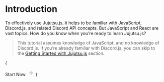 
# Introduction

To effectively use Jujutsu.js, it helps to be familiar with JavaScript, Discord.js, and related Discord API concepts. But JavaScript and React are vast topics. How do you know when you’re ready to learn Jujutsu.js?

> This tutorial assumes knowledge of JavaScript, and no knowledge of Discord.js. If you’re already familiar with Discord.js, you can skip to the [Getting Started with Jujutsu.js](/docs) section.

{
<Link href="/learn/what-is-jujutsujs" className="inline-flex items-center justify-center h-10 px-7 shadow-[0_4px_14px_0_rgba(0,118,255,0.39)] hover:shadow-[0_6px_20px_rgba(0,118,255,0.23)] bg-[#0070f3] hover:bg-[rgba(0,118,255,0.9)] transition-all duration-500 ease-in-out rounded-[7px] leading-10">
    <span style={{ textDecoration: "none" }}>Start Now</span>
    <svg data-testid="geist-icon" fill="none" height="20" shapeRendering="geometricPrecision" stroke="currentColor" strokeLinecap="round" strokeLinejoin="round" strokeWidth="1.5" viewBox="0 0 24 24" width="24" className="text-white ml-[4px] scale-y-[0.9] pt-[2px]"><path d="M5 12h14"/><path d="M12 5l7 7-7 7"/></svg>
  </Link>
}